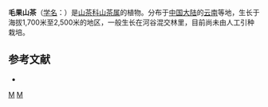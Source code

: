 {{Speciesbox 
| genus = Camellia
| species = trichocarpa
| authority = Chang
}}

'''毛果山茶'''（[[学名|学名]]：{{lang|la|''Camellia trichocarpa''}}）是[[山茶科|山茶科]][[山茶属|山茶属]]的植物。分布于[[中国大陆|中国大陆]]的[[云南|云南]]等地，生长于海拔1,700米至2,500米的地区，一般生长在河谷混交林里，目前尚未由人工引种栽培。

== 参考文献 ==
<div class="references-small">
* {{cite web| url =http://www.bioinfo.cn/db05/KmzwSpecies.php?action=view&id=28870| title =毛果山茶| work =《中国高等植物数据库全库》| publisher =中国科学院微生物研究所| author =昆明植物研究所| accessdate =2009-02-26| deadurl =yes| archiveurl =https://web.archive.org/web/20160305040910/http://www.bioinfo.cn/db05/KmzwSpecies.php?action=view&id=28870| archivedate =2016-03-05}}
</div>
{{Taxonbar|from=Q11127194}}

[[Category:山茶属|M]]
[[Category:云南植物|M]]